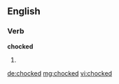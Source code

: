 ==English==

===Verb===
'''chocked'''

# {{past of|[[chock]]}}

[[de:chocked]]
[[mg:chocked]]
[[vi:chocked]]